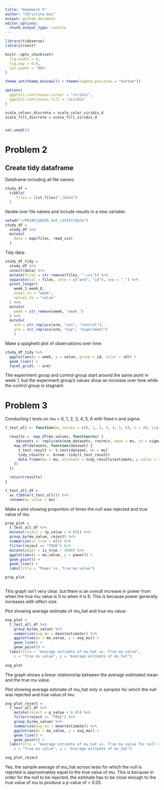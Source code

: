 ```yaml
---
title: "Homework 5"
author: "Christina Dai"
output: github_document
editor_options: 
  chunk_output_type: console
---
```


```r
library(tidyverse)
library(rvest)

knitr::opts_chunk$set(
  fig.width = 6,
  fig.asp = 0.6,
  out.width = "90%"
)

theme_set(theme_minimal() + theme(legend.position = "bottom"))

options(
  ggplot2.continuous.colour = "viridis",
  ggplot2.continuous.fill = "viridis"
)

scale_colour_discrete = scale_color_viridis_d
scale_fill_discrete = scale_fill_viridis_d


set.seed(1)
```


# Problem 2

## Create tidy dataframe

Dataframe including all file names:

```r
study_df = 
  tibble(
     files = list.files("./data")
  )
```


Iterate over file names and include results in a new variable:

```r
setwd("~/P8105/p8105_hw5_cd3347/data")
study_df = 
  study_df %>% 
  mutate(
    data = map(files, read_csv)
  )
```

Tidy data:

```r
study_df_tidy = 
  study_df %>% 
  unnest(data) %>% 
  mutate(files = str_remove(files, ".csv")) %>% 
  separate(col = files, into = c("arm", "id"), sep = "_") %>% 
  pivot_longer(
    week_1:week_8,
    names_to = "week",
    values_to = "value"
  ) %>% 
  mutate(
    week = str_remove(week, "week_")
  ) %>% 
  mutate(
    arm = str_replace(arm, "con", "control"),
    arm = str_replace(arm, "exp", "experiment")
    )
```

Make a spaghetti plot of observations over time:

```r
study_df_tidy %>% 
  ggplot(aes(x = week, y = value, group = id, color = id)) + 
  geom_line() + 
  facet_grid(. ~ arm)
```

The experiment group and control group start around the same point in week 1, but the experiment group's values show an increase over time while the control group is stagnant.


# Problem 3

Conducting t tests on mu = 0, 1, 2, 3, 4, 5, 6 with fixed n and sigma:

```r

t_test_all <- function(mu_values = c(0, 1, 2, 3, 4, 5, 6), n = 30, sigma = 5, num_datasets = 5000, alpha = 0.05) {

  results <- map_df(mu_values, function(mu) {
     datasets <- replicate(num_datasets, rnorm(n, mean = mu, sd = sigma), simplify = FALSE)
    map_df(datasets, function(dataset) {
      t_test_result <- t.test(dataset, mu = mu)
      tidy_results <- broom::tidy(t_test_result)
      data.frame(mu = mu, estimate = tidy_results$estimate, p_value = tidy_results$p.value)
    })
  })

  return(results)
}

t_test_all_df = 
  as_tibble(t_test_all()) %>% 
  rename(mu_value = mu)

```

Make a plot showing proportion of times the null was rejected and true value of mu.

```r
prop_plot = 
  t_test_all_df %>% 
  mutate(reject = (p_value < 0.05)) %>% 
  group_by(mu_value, reject) %>% 
  summarize(is_true = n()) %>% 
  filter(reject == "TRUE") %>% 
  mutate(power = is_true / 5000) %>% 
  ggplot(aes(x = mu_value, y = power)) + 
  geom_point() + 
  geom_line() + 
  labs(title = "Power vs. True mu value")

prop_plot
  
```

This graph isn't very clear, but there is an overall increase in power from when the true mu value is 0 to when it is 6. This is because power generally increases with effect size.


Plot showing average estimate of mu_hat and true mu value:

```r
avg_plot = 
  t_test_all_df %>% 
    group_by(mu_value) %>% 
    summarize(avg_mu = mean(estimate)) %>% 
    ggplot(aes(x = mu_value, y = avg_mu)) + 
    geom_line() + 
    geom_point() + 
  labs(title = "Average estimate of mu_hat vs. True mu value",
    x = "True mu value", y = "Average estimate of mu_hat")
           
avg_plot
```

The graph shows a linear relationship between the average estimated mean and the true mu value.


Plot showing average estimate of mu_hat only in samples for which the null was rejected and true value of mu:

```r
avg_plot_reject = 
  t_test_all_df %>% 
    mutate(reject = p_value < 0.05) %>% 
    filter(reject == "TRUE") %>% 
    group_by(mu_value) %>% 
    summarize(avg_mu = mean(estimate)) %>% 
    ggplot(aes(x = mu_value, y = avg_mu)) + 
    geom_line() + 
    geom_point() + 
  labs(title = "Average estimate of mu_hat vs. True mu value for null reject samples",
    x = "True mu value", y = "Average estimate of mu_hat")

avg_plot_reject
```

Yes, the sample average of mu_hat across tests for which the null is rejected is approximately equal to the true value of mu. This is because in order for the null to be rejected, the estimate has to be close enough to the true value of mu to produce a p-value of < 0.05.




